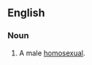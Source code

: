==English==

===Noun===
{{en-noun|head=[[knob]] [[jockey]]}}

# {{context|British|offensive|slang|lang=en}} A male [[homosexual]].